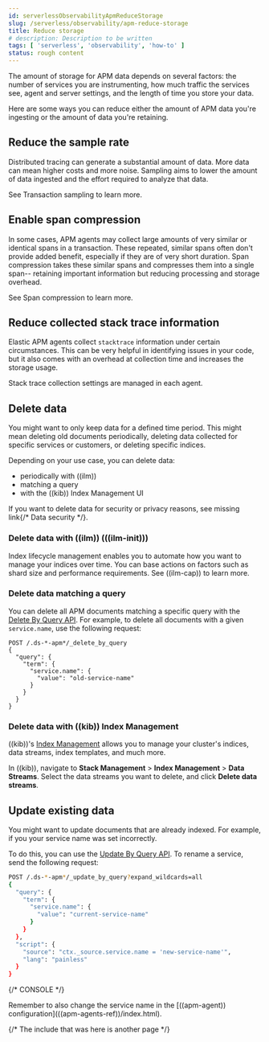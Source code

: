 ```yaml
---
id: serverlessObservabilityApmReduceStorage
slug: /serverless/observability/apm-reduce-storage
title: Reduce storage
# description: Description to be written
tags: [ 'serverless', 'observability', 'how-to' ]
status: rough content
---
```



<RoughContent />

<div id="reduce-apm-storage"></div>

The amount of storage for APM data depends on several factors:
the number of services you are instrumenting, how much traffic the services see, agent and server settings,
and the length of time you store your data.

Here are some ways you can reduce either the amount of APM data you're ingesting
or the amount of data you're retaining.

<div id="reduce-sample-rate"></div>

## Reduce the sample rate

Distributed tracing can generate a substantial amount of data.
More data can mean higher costs and more noise.
Sampling aims to lower the amount of data ingested and the effort required to analyze that data.

See <DocLink id="serverlessObservabilityApmTransactionSampling">Transaction sampling</DocLink> to learn more.

## Enable span compression

In some cases, APM agents may collect large amounts of very similar or identical spans in a transaction.
These repeated, similar spans often don't provide added benefit, especially if they are of very short duration.
Span compression takes these similar spans and compresses them into a single span--
retaining important information but reducing processing and storage overhead.

See <DocLink id="serverlessObservabilityApmCompressSpans">Span compression</DocLink> to learn more.

<div id="reduce-stacktrace"></div>

## Reduce collected stack trace information

Elastic APM agents collect `stacktrace` information under certain circumstances.
This can be very helpful in identifying issues in your code,
but it also comes with an overhead at collection time and increases the storage usage.

Stack trace collection settings are managed in each agent.

## Delete data

You might want to only keep data for a defined time period.
This might mean deleting old documents periodically,
deleting data collected for specific services or customers,
or deleting specific indices.

Depending on your use case, you can delete data:

* periodically with <DocLink id="serverlessObservabilityApmReduceStorage" section="delete-data-with-((ilm))-((ilm-init))">((ilm))</DocLink>
* <DocLink id="serverlessObservabilityApmReduceStorage" section="delete-data-matching-a-query">matching a query</DocLink>
* with the <DocLink id="serverlessObservabilityApmReduceStorage" section="delete-data-with-((kib))-index-management">((kib)) Index Management UI</DocLink>

If you want to delete data for security or privacy reasons, see <DocBadge><DocIcon size="s" type="unlink" title="missing link"/> missing link</DocBadge>{/*  <DocLink id="enApmGuideApmDataSecurity">Data security</DocLink> */}.

<div id="delete-data-with-ilm"></div>

### Delete data with ((ilm)) (((ilm-init)))

Index lifecycle management enables you to automate how you want to manage your indices over time.
You can base actions on factors such as shard size and performance requirements.
See <DocLink id="serverlessObservabilityApmIndexLifecycleManagement">((ilm-cap))</DocLink> to learn more.

<div id="delete-data-query"></div>

### Delete data matching a query

You can delete all APM documents matching a specific query with the [Delete By Query API](((ref))/docs-delete-by-query.html).
For example, to delete all documents with a given `service.name`, use the following request:

```console
POST /.ds-*-apm*/_delete_by_query
{
  "query": {
    "term": {
      "service.name": {
        "value": "old-service-name"
      }
    }
  }
}
```

<div id="delete-data-in-kibana"></div>

### Delete data with ((kib)) Index Management

((kib))'s [Index Management](((ref))/index-mgmt.html) allows you to manage your cluster's
indices, data streams, index templates, and much more.

In ((kib)), navigate to **Stack Management** > **Index Management** > **Data Streams**.
Select the data streams you want to delete, and click **Delete data streams**.

<div id="update-data"></div>

## Update existing data

You might want to update documents that are already indexed.
For example, if you your service name was set incorrectly.

To do this, you can use the [Update By Query API](((ref))/docs-update-by-query.html).
To rename a service, send the following request:

```sh
POST /.ds-*-apm*/_update_by_query?expand_wildcards=all
{
  "query": {
    "term": {
      "service.name": {
        "value": "current-service-name"
      }
    }
  },
  "script": {
    "source": "ctx._source.service.name = 'new-service-name'",
    "lang": "painless"
  }
}
```
{/* CONSOLE */}

<DocCallOut title="Tip">
Remember to also change the service name in the [((apm-agent)) configuration](((apm-agents-ref))/index.html).
</DocCallOut>

{/* The include that was here is another page */}
